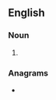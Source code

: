 ==English==

===Noun===
{{head|en|noun plural form}}

# {{plural of|guilder|lang=en}}

===Anagrams===
* {{l|en|sludgier}}